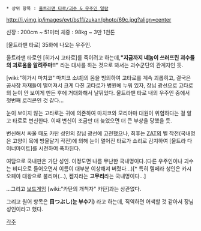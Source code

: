  * 상위 항목 : [[울트라맨 타로/괴수 & 우주인 일람]]

http://i.yimg.jp/images/evt/bs11/zukan/photo/69c.jpg?align=center

신장 : 200cm ~ 51미터
체중 : 98kg ~ 3만 1천톤

[울트라맨 타로] 35화에 나오는 우주인.

울트라맨 타로인 [히가시 고타로]를 죽이려고 하는데,'''"지금까지 네놈이 쓰러뜨린 괴수들의 괴로움을 알려주마!!"''' 라는 대사를 하는 것으로 봐서는 괴수군단의 관계자인 듯.

[wiki:"히가시 마치코" 마치코 소녀]의 몸을 빙의하여 고타로를 계속 괴롭히고, 결국은 공사장 자재들이 떨어져서 크게 다친 고타로가 병원에 누워 있자, 장님 광선으로 고타로의 눈이 안 보이게 만든 후에 거대화해서 날뛰었다.
울트라맨 타로 내의 우주인 중에서 첫번째 로리콘인 것 같다...

눈이 보이지 않는 고타로는 귀에 의존하여 마치코와 모리야마 대원이 위험하다는 걸 알고 타로로 변신한다. 이때 변신이 조금만 더 늦었으면 더 큰 부상을 당했을 듯.

변신해서 싸울 때도 카탄 성인의 장님 광선에 고전했으나, 최후는 [[ZAT]]의 벨 작전(국내명은 고양이 목에 방울달기 작전)에 의해 눈이 멀어진 타로가 소리로 감지하여 [울트라 다이너마이트]를 시전하여 폭파된다.

여담으로 국내판은 가단 성인. 이정도면 나름 무난한 국내명이다.(다른 우주인이나 괴수는 비디오로 들어오면서 이름이 대부분 이상해져 버렸다...)[* 특히 템페라 성인은 카시오페아 대왕으로 불리며(...), 켐지라는 '''고무리'''라는 국내명이다...]

...그리고 [[보드게임]] [wiki:"카탄의 개척자" 카탄]과는 상관없다.

그리고 원어 항목은 '''目つぶし(눈 부수기)''' 라고 하는데, 직역하면 어색할 것 같아서 장님성인이라고 했다.

[[각주]]
